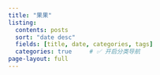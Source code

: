 ```yaml
---
title: "果果"
listing:
  contents: posts
  sort: "date desc"
  fields: [title, date, categories, tags]
  categories: true     # ✅ 开启分类导航
page-layout: full
---
```




